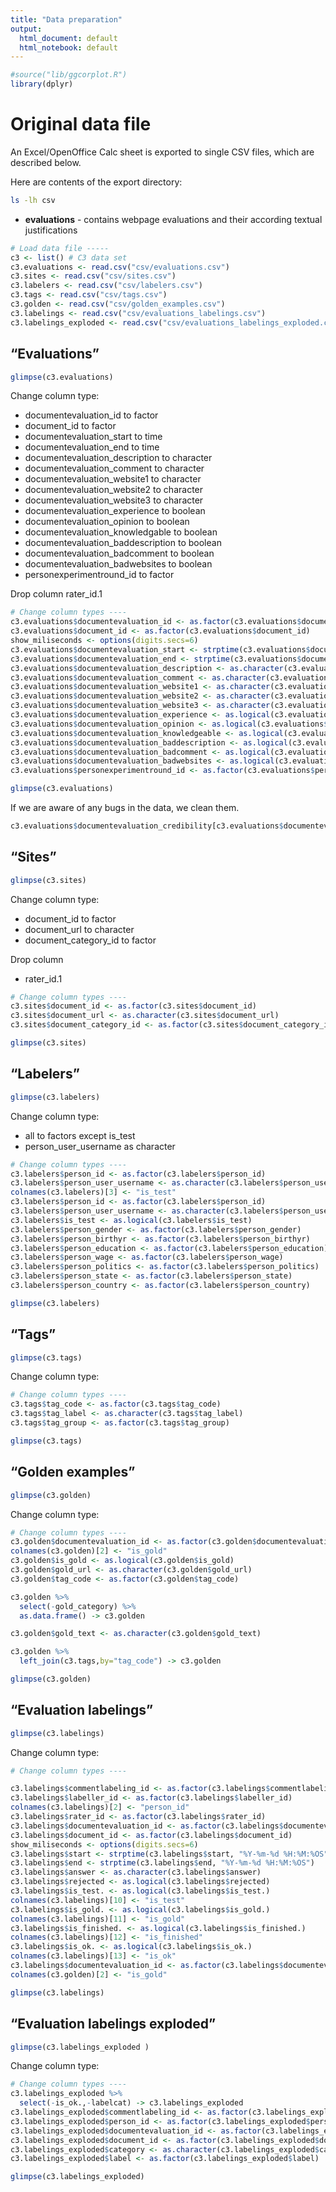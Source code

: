 ```yaml
---
title: "Data preparation"
output:
  html_document: default
  html_notebook: default
---
```


```R
#source("lib/ggcorplot.R")
library(dplyr)
```

# Original data file

An Excel/OpenOffice Calc sheet is exported to single CSV files, which are described below.

Here are contents of the export directory:
```bash
ls -lh csv
```

* **evaluations** - contains webpage evaluations and their according textual justifications

```R
# Load data file -----
c3 <- list() # C3 data set
c3.evaluations <- read.csv("csv/evaluations.csv")
c3.sites <- read.csv("csv/sites.csv")
c3.labelers <- read.csv("csv/labelers.csv")
c3.tags <- read.csv("csv/tags.csv")
c3.golden <- read.csv("csv/golden_examples.csv")
c3.labelings <- read.csv("csv/evaluations_labelings.csv")
c3.labelings_exploded <- read.csv("csv/evaluations_labelings_exploded.csv")
```

## "Evaluations"

```r
glimpse(c3.evaluations)
```

Change column type:

* documentevaluation_id to factor
* document_id to factor
* documentevaluation_start to time
* documentevaluation_end to time
* documentevaluation_description  to character
* documentevaluation_comment to character
* documentevaluation_website1 to character
* documentevaluation_website2 to character
* documentevaluation_website3 to character
* documentevaluation_experience to boolean
* documentevaluation_opinion to boolean
* documentevaluation_knowledgable to boolean
* documentevaluation_baddescription to boolean
* documentevaluation_badcomment to boolean
* documentevaluation_badwebsites to boolean
* personexperimentround_id to factor

Drop column
rater_id.1

```R
# Change column types ----
c3.evaluations$documentevaluation_id <- as.factor(c3.evaluations$documentevaluation_id)
c3.evaluations$document_id <- as.factor(c3.evaluations$document_id)
show_miliseconds <- options(digits.secs=6)
c3.evaluations$documentevaluation_start <- strptime(c3.evaluations$documentevaluation_start, "%Y-%m-%d %H:%M:%OS")
c3.evaluations$documentevaluation_end <- strptime(c3.evaluations$documentevaluation_end, "%Y-%m-%d %H:%M:%OS")
c3.evaluations$documentevaluation_description <- as.character(c3.evaluations$documentevaluation_description)
c3.evaluations$documentevaluation_comment <- as.character(c3.evaluations$documentevaluation_comment)
c3.evaluations$documentevaluation_website1 <- as.character(c3.evaluations$documentevaluation_website1)
c3.evaluations$documentevaluation_website2 <- as.character(c3.evaluations$documentevaluation_website2)
c3.evaluations$documentevaluation_website3 <- as.character(c3.evaluations$documentevaluation_website3)
c3.evaluations$documentevaluation_experience <- as.logical(c3.evaluations$documentevaluation_experience)
c3.evaluations$documentevaluation_opinion <- as.logical(c3.evaluations$documentevaluation_opinion)
c3.evaluations$documentevaluation_knowledgeable <- as.logical(c3.evaluations$documentevaluation_knowledgeable)
c3.evaluations$documentevaluation_baddescription <- as.logical(c3.evaluations$documentevaluation_baddescription)
c3.evaluations$documentevaluation_badcomment <- as.logical(c3.evaluations$documentevaluation_badcomment)
c3.evaluations$documentevaluation_badwebsites <- as.logical(c3.evaluations$documentevaluation_badwebsites)
c3.evaluations$personexperimentround_id <- as.factor(c3.evaluations$personexperimentround_id)
```


```R
glimpse(c3.evaluations)
```

If we are aware of any bugs in the data, we clean them.

```r
c3.evaluations$documentevaluation_credibility[c3.evaluations$documentevaluation_credibility>5] <- NA
```




## "Sites"

```r
glimpse(c3.sites)
```

Change column type:

* document_id to factor
* document_url to character
* document_category_id to factor

Drop column

* rater_id.1

```R
# Change column types ----
c3.sites$document_id <- as.factor(c3.sites$document_id)
c3.sites$document_url <- as.character(c3.sites$document_url)
c3.sites$document_category_id <- as.factor(c3.sites$document_category_id)
```


```R
glimpse(c3.sites)
```

## "Labelers"

```r
glimpse(c3.labelers)
```

Change column type:

* all to factors except is_test
* person_user_username as character 

```R
# Change column types ----
c3.labelers$person_id <- as.factor(c3.labelers$person_id)
c3.labelers$person_user_username <- as.character(c3.labelers$person_user_username)
colnames(c3.labelers)[3] <- "is_test"
c3.labelers$person_id <- as.factor(c3.labelers$person_id)
c3.labelers$person_user_username <- as.character(c3.labelers$person_user_username)
c3.labelers$is_test <- as.logical(c3.labelers$is_test)
c3.labelers$person_gender <- as.factor(c3.labelers$person_gender)
c3.labelers$person_birthyr <- as.factor(c3.labelers$person_birthyr)
c3.labelers$person_education <- as.factor(c3.labelers$person_education)
c3.labelers$person_wage <- as.factor(c3.labelers$person_wage)
c3.labelers$person_politics <- as.factor(c3.labelers$person_politics)
c3.labelers$person_state <- as.factor(c3.labelers$person_state)
c3.labelers$person_country <- as.factor(c3.labelers$person_country)
```


```R
glimpse(c3.labelers)
```

## "Tags"

```r
glimpse(c3.tags)
```

Change column type:

```R
# Change column types ----
c3.tags$tag_code <- as.factor(c3.tags$tag_code)
c3.tags$tag_label <- as.character(c3.tags$tag_label)
c3.tags$tag_group <- as.factor(c3.tags$tag_group)
```


```R
glimpse(c3.tags)
```


## "Golden examples"

```r
glimpse(c3.golden)
```

Change column type:


```R
# Change column types ----
c3.golden$documentevaluation_id <- as.factor(c3.golden$documentevaluation_id)
colnames(c3.golden)[2] <- "is_gold"
c3.golden$is_gold <- as.logical(c3.golden$is_gold)
c3.golden$gold_url <- as.character(c3.golden$gold_url)
c3.golden$tag_code <- as.factor(c3.golden$tag_code)

c3.golden %>% 
  select(-gold_category) %>%
  as.data.frame() -> c3.golden

c3.golden$gold_text <- as.character(c3.golden$gold_text)

c3.golden %>%
  left_join(c3.tags,by="tag_code") -> c3.golden
```


```R
glimpse(c3.golden)
```

## "Evaluation labelings"

```r
glimpse(c3.labelings)
```

Change column type:

```R
# Change column types ----

c3.labelings$commentlabeling_id <- as.factor(c3.labelings$commentlabeling_id)
c3.labelings$labeller_id <- as.factor(c3.labelings$labeller_id)
colnames(c3.labelings)[2] <- "person_id"
c3.labelings$rater_id <- as.factor(c3.labelings$rater_id)
c3.labelings$documentevaluation_id <- as.factor(c3.labelings$documentevaluation_id)
c3.labelings$document_id <- as.factor(c3.labelings$document_id)
show_miliseconds <- options(digits.secs=6)
c3.labelings$start <- strptime(c3.labelings$start, "%Y-%m-%d %H:%M:%OS")
c3.labelings$end <- strptime(c3.labelings$end, "%Y-%m-%d %H:%M:%OS")
c3.labelings$answer <- as.character(c3.labelings$answer)
c3.labelings$rejected <- as.logical(c3.labelings$rejected)
c3.labelings$is_test. <- as.logical(c3.labelings$is_test.)
colnames(c3.labelings)[10] <- "is_test"
c3.labelings$is_gold. <- as.logical(c3.labelings$is_gold.)
colnames(c3.labelings)[11] <- "is_gold"
c3.labelings$is_finished. <- as.logical(c3.labelings$is_finished.)
colnames(c3.labelings)[12] <- "is_finished"
c3.labelings$is_ok. <- as.logical(c3.labelings$is_ok.)
colnames(c3.labelings)[13] <- "is_ok"
c3.labelings$documentevaluation_id <- as.factor(c3.labelings$documentevaluation_id)
colnames(c3.golden)[2] <- "is_gold"
```

```R
glimpse(c3.labelings)
```


## "Evaluation labelings exploded"

```r
glimpse(c3.labelings_exploded )
```

Change column type:

```R
# Change column types ----
c3.labelings_exploded %>%
  select(-is_ok.,-labelcat) -> c3.labelings_exploded
c3.labelings_exploded$commentlabeling_id <- as.factor(c3.labelings_exploded$commentlabeling_id)
c3.labelings_exploded$person_id <- as.factor(c3.labelings_exploded$person_id)
c3.labelings_exploded$documentevaluation_id <- as.factor(c3.labelings_exploded$documentevaluation_id)
c3.labelings_exploded$document_id <- as.factor(c3.labelings_exploded$document_id)
c3.labelings_exploded$category <- as.character(c3.labelings_exploded$category)
c3.labelings_exploded$label <- as.factor(c3.labelings_exploded$label)
```

```R
glimpse(c3.labelings_exploded)
```


